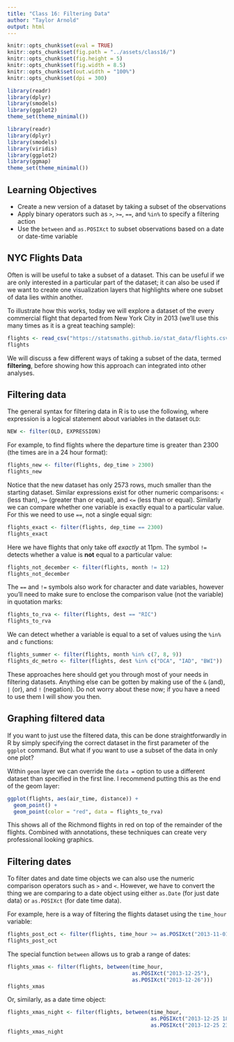 ```yaml
---
title: "Class 16: Filtering Data"
author: "Taylor Arnold"
output: html
---
```


```r
knitr::opts_chunk$set(eval = TRUE)
knitr::opts_chunk$set(fig.path = "../assets/class16/")
knitr::opts_chunk$set(fig.height = 5)
knitr::opts_chunk$set(fig.width = 8.5)
knitr::opts_chunk$set(out.width = "100%")
knitr::opts_chunk$set(dpi = 300)
```

```r
library(readr)
library(dplyr)
library(smodels)
library(ggplot2)
theme_set(theme_minimal())
```

```r
library(readr)
library(dplyr)
library(smodels)
library(viridis)
library(ggplot2)
library(ggmap)
theme_set(theme_minimal())
```

## Learning Objectives

- Create a new version of a dataset by taking a subset of the observations
- Apply binary operators such as `>`, `>=`, `==`, and `%in%` to specify a
filtering action
- Use the `between` and `as.POSIXct` to subset observations based on a date
or date-time variable

## NYC Flights Data

Often is will be useful to take a subset of a dataset. This can be useful
if we are only interested in a particular part of the dataset; it can also
be used if we want to create one visualization layers that highlights where
one subset of data lies within another.

To illustrate how this works, today we will explore a dataset of the every
commercial flight that departed from New York City in 2013 (we'll use this
many times as it is a great teaching sample):

```r
flights <- read_csv("https://statsmaths.github.io/stat_data/flights.csv")
flights
```

We will discuss a few different ways of taking a subset of the data, termed
**filtering**, before showing how this approach can integrated into other
analyses.

## Filtering data

The general syntax for filtering data in R is to use the following, where
expression is a logical statement about variables in the dataset `OLD`:

```r
NEW <- filter(OLD, EXPRESSION)
```

For example, to find flights where the departure time is greater than
2300 (the times are in a 24 hour format):

```r
flights_new <- filter(flights, dep_time > 2300)
flights_new
```

Notice that the new dataset has only 2573 rows, much smaller than the starting
dataset. Similar expressions exist for other numeric comparisons: `<` (less
than), `>=` (greater than or equal), and `<=` (less than or equal). Similarly
we can compare whether one variable is exactly equal to a particular value.
For this we need to use `==`, not a single equal sign:

```r
flights_exact <- filter(flights, dep_time == 2300)
flights_exact
```

Here we have flights that only take off *exactly* at 11pm. The symbol `!=`
detects whether a value is **not** equal to a particular value:

```r
flights_not_december <- filter(flights, month != 12)
flights_not_december
```

The `==` and `!=` symbols also work for character and date variables, however
you'll need to make sure to enclose the comparison value (not the variable) in
quotation marks:

```r
flights_to_rva <- filter(flights, dest == "RIC")
flights_to_rva
```

We can detect whether a variable is equal to a set of values using the `%in%`
and `c` functions:

```r
flights_summer <- filter(flights, month %in% c(7, 8, 9))
flights_dc_metro <- filter(flights, dest %in% c("DCA", "IAD", "BWI"))
```

These approaches here should get you through most of your needs in filtering
datasets. Anything else can be gotten by making use of the `&` (and),
`|` (or), and `!` (negation). Do not worry about these now; if you have a
need to use them I will show you then.

## Graphing filtered data

If you want to just use the filtered data, this can be done straightforwardly
in R by simply specifying the correct dataset in the first parameter of the
`ggplot` command. But what if you want to use a subset of the data in only
one plot?

Within `geom` layer we can override the `data = ` option to use a different
dataset than specified in the first line. I recommend putting this as the end
of the geom layer:

```r
ggplot(flights, aes(air_time, distance)) +
  geom_point() +
  geom_point(color = "red", data = flights_to_rva)
```

This shows all of the Richmond flights in red on top of the remainder of the
flights. Combined with annotations, these techniques can create very
professional looking graphics.

## Filtering dates

To filter dates and date time objects we can also use the numeric comparison
operators such as `>` and `<`. However, we have to convert the thing we are
comparing to a date object using either `as.Date` (for just date data) or
`as.POSIXct` (for date time data).

For example, here is a way of filtering the flights dataset using the
`time_hour` variable:

```r
flights_post_oct <- filter(flights, time_hour >= as.POSIXct("2013-11-01"))
flights_post_oct
```

The special function `between` allows us to grab a range of dates:

```r
flights_xmas <- filter(flights, between(time_hour,
                                        as.POSIXct("2013-12-25"),
                                        as.POSIXct("2013-12-26")))
flights_xmas
```

Or, similarly, as a date time object:


```r
flights_xmas_night <- filter(flights, between(time_hour,
                                              as.POSIXct("2013-12-25 18:00"),
                                              as.POSIXct("2013-12-25 23:59")))
flights_xmas_night
```

